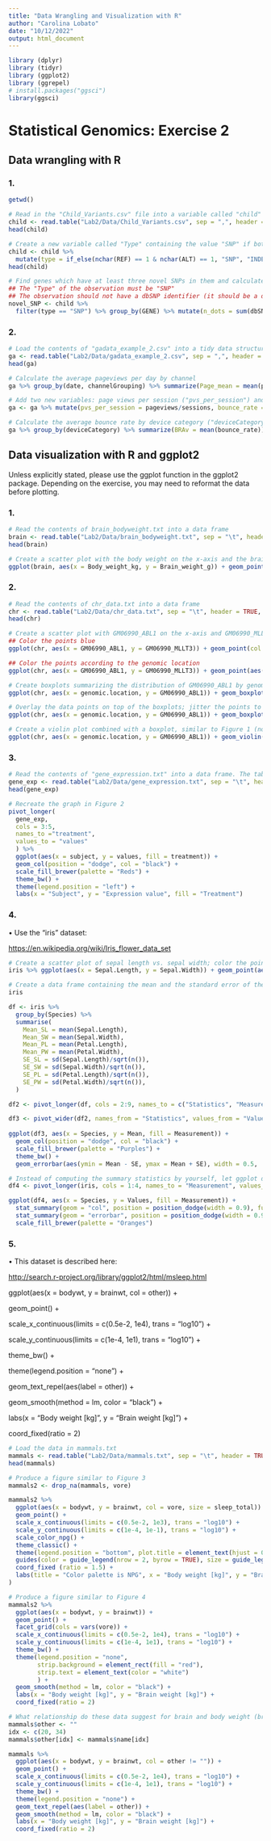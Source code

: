 ```yaml
---
title: "Data Wrangling and Visualization with R"
author: "Carolina Lobato"
date: "10/12/2022"
output: html_document
---
```


```r
library (dplyr)
library (tidyr)
library (ggplot2)
library (ggrepel)
# install.packages("ggsci")
library(ggsci)
```

# Statistical Genomics: Exercise 2

## Data wrangling with R

### 1.

```r
getwd()

# Read in the "Child_Variants.csv" file into a variable called "child"
child <- read.table("Lab2/Data/Child_Variants.csv", sep = ",", header = TRUE, fill = TRUE)
head(child)

# Create a new variable called "Type" containing the value "SNP" if both "REF" and "ALT" contain only one letter (you can use the nchar() function for this), and "INDEL", otherwise. Overwrite the original variable
child <- child %>%
  mutate(type = if_else(nchar(REF) == 1 & nchar(ALT) == 1, "SNP", "INDELS"))
head(child)

# Find genes which have at least three novel SNPs in them and calculate their average "COVERAGE". This means that:
## The "Type" of the observation must be "SNP"
## The observation should not have a dbSNP identifier (it should be a dot)
novel_SNP <- child %>% 
  filter(type == "SNP") %>% group_by(GENE) %>% mutate(n_dots = sum(dbSNP == ".")) %>% filter(n_dots >= 3) %>% summarize(CA = mean(COVERAGE)) 
```

### 2.

```r
# Load the contents of "gadata_example_2.csv" into a tidy data structure
ga <- read.table("Lab2/Data/gadata_example_2.csv", sep = ",", header = TRUE, fill = TRUE, row.names = 1)
head(ga)

# Calculate the average pageviews per day by channel
ga %>% group_by(date, channelGrouping) %>% summarize(Page_mean = mean(pageviews))

# Add two new variables: page views per session ("pvs_per_session") and the bounce rate ("bounce_rate"), the number of bounces per entrance
ga <- ga %>% mutate(pvs_per_session = pageviews/sessions, bounce_rate = bounces/entrances)

# Calculate the average bounce rate by device category ("deviceCategory")
ga %>% group_by(deviceCategory) %>% summarize(BRAv = mean(bounce_rate))
```

## Data visualization with R and ggplot2

Unless explicitly stated, please use the ggplot function in the ggplot2 package. Depending on the exercise, you may need to reformat the data before plotting.

### 1.

```r

# Read the contents of brain_bodyweight.txt into a data frame
brain <- read.table("Lab2/Data/brain_bodyweight.txt", sep = "\t", header = TRUE, fill = TRUE)
head(brain)

# Create a scatter plot with the body weight on the x-axis and the brain weight on the y-axis. Use the geom_text_repel() function in the ggrepel package to add non-overlapping labels indicating the species.
ggplot(brain, aes(x = Body_weight_kg, y = Brain_weight_g)) + geom_point() + geom_text_repel(aes(label = Species))
```

### 2.

```r

# Read the contents of chr_data.txt into a data frame
chr <- read.table("Lab2/Data/chr_data.txt", sep = "\t", header = TRUE, fill = TRUE)
head(chr)

# Create a scatter plot with GM06990_ABL1 on the x-axis and GM06990_MLLT3 on the y-axis and:
## Color the points blue
ggplot(chr, aes(x = GM06990_ABL1, y = GM06990_MLLT3)) + geom_point(col = "blue") 

## Color the points according to the genomic location
ggplot(chr, aes(x = GM06990_ABL1, y = GM06990_MLLT3)) + geom_point(aes(col = genomic.location))

# Create boxplots summarizing the distribution of GM06990_ABL1 by genomic location
ggplot(chr, aes(x = genomic.location, y = GM06990_ABL1)) + geom_boxplot(aes(fill = genomic.location))

# Overlay the data points on top of the boxplots; jitter the points to avoid overlaps
ggplot(chr, aes(x = genomic.location, y = GM06990_ABL1)) + geom_boxplot(aes(fill = genomic.location)) + geom_jitter()

# Create a violin plot combined with a boxplot, similar to Figure 1 (note tfill()
ggplot(chr, aes(x = genomic.location, y = GM06990_ABL1)) + geom_violin(aes(fill = genomic.location)) + geom_boxplot(width = 0.1) + scale_fill_brewer(palette = "Blues") + theme_minimal()
```

### 3.

```r
# Read the contents of "gene_expression.txt" into a data frame. The table represents the expression values measured under three conditions ("control", "cond1", and "cond2") for one particular gene in cell lines derived from four different patients
gene_exp <- read.table("Lab2/Data/gene_expression.txt", sep = "\t", header = TRUE, fill = TRUE)
head(gene_exp)

# Recreate the graph in Figure 2
pivot_longer(
  gene_exp,
  cols = 3:5,
  names_to ="treatment",
  values_to = "values"
  ) %>%
  ggplot(aes(x = subject, y = values, fill = treatment)) +
  geom_col(position = "dodge", col = "black") +
  scale_fill_brewer(palette = "Reds") +
  theme_bw() +
  theme(legend.position = "left") +
  labs(x = "Subject", y = "Expression value", fill = "Treatment")
```

### 4.

• Use the "iris" dataset:

<https://en.wikipedia.org/wiki/Iris_flower_data_set>

```r
# Create a scatter plot of sepal length vs. sepal width; color the points according to the species
iris %>% ggplot(aes(x = Sepal.Length, y = Sepal.Width)) + geom_point(aes(col = Species))

# Create a data frame containing the mean and the standard error of the mean (SEM) for each species and measurement. Create a clustered bar chart visualizing each measurement for each of the four species. Add an error bar to the chart showing the SEM
iris

df <- iris %>%
  group_by(Species) %>%
  summarise(
    Mean_SL = mean(Sepal.Length),
    Mean_SW = mean(Sepal.Width),
    Mean_PL = mean(Petal.Length),
    Mean_PW = mean(Petal.Width),
    SE_SL = sd(Sepal.Length)/sqrt(n()),
    SE_SW = sd(Sepal.Width)/sqrt(n()),
    SE_PL = sd(Petal.Length)/sqrt(n()),
    SE_PW = sd(Petal.Width)/sqrt(n()),
  )

df2 <- pivot_longer(df, cols = 2:9, names_to = c("Statistics", "Measurement"), names_sep = "_", values_to = "Values")

df3 <- pivot_wider(df2, names_from = "Statistics", values_from = "Values")
                                             
ggplot(df3, aes(x = Species, y = Mean, fill = Measurement)) +
  geom_col(position = "dodge", col = "black") +
  scale_fill_brewer(palette = "Purples") +
  theme_bw() +
  geom_errorbar(aes(ymin = Mean - SE, ymax = Mean + SE), width = 0.5,   position = position_dodge(0.9)) 

# Instead of computing the summary statistics by yourself, let ggplot do it. Use the stat_summary() function for this purpose
df4 <- pivot_longer(iris, cols = 1:4, names_to = "Measurement", values_to = "Values")

ggplot(df4, aes(x = Species, y = Values, fill = Measurement)) +
  stat_summary(geom = "col", position = position_dodge(width = 0.9), fun = "mean") +
  stat_summary(geom = "errorbar", position = position_dodge(width = 0.9), fun.data = "mean_se", width = 0.5) +
  scale_fill_brewer(palette = "Oranges")
```

### 5.

• This dataset is described here:

[http://search.r-project.org/library/ggplot2/html/msleep.html](http://search.r-project.org/library/)

ggplot(aes(x = bodywt, y = brainwt, col = other)) +

geom_point() +

scale_x\_continuous(limits = c(0.5e-2, 1e4), trans = "log10") +

scale_y\_continuous(limits = c(1e-4, 1e1), trans = "log10") +

theme_bw() +

theme(legend.position = "none") +

geom_text_repel(aes(label = other)) +

geom_smooth(method = lm, color = "black") +

labs(x = "Body weight [kg]", y = "Brain weight [kg]") +

coord_fixed(ratio = 2)

```r
# Load the data in mammals.txt
mammals <- read.table("Lab2/Data/mammals.txt", sep = "\t", header = TRUE, fill = TRUE)
head(mammals)

# Produce a figure similar to Figure 3
mammals2 <- drop_na(mammals, vore)

mammals2 %>% 
  ggplot(aes(x = bodywt, y = brainwt, col = vore, size = sleep_total)) +
  geom_point() + 
  scale_x_continuous(limits = c(0.5e-2, 1e3), trans = "log10") +
  scale_y_continuous(limits = c(1e-4, 1e-1), trans = "log10") +
  scale_color_npg() +
  theme_classic() +
  theme(legend.position = "bottom", plot.title = element_text(hjust = 0.5)) +
  guides(color = guide_legend(nrow = 2, byrow = TRUE), size = guide_legend(nrow = 3, byrow = TRUE)) +
  coord_fixed (ratio = 1.5) +
  labs(title = "Color palette is NPG", x = "Body weight [kg]", y = "Brain weight [kg]", col = "Diet", size = "Total sleep [h]"
)

# Produce a figure similar to Figure 4
mammals2 %>% 
  ggplot(aes(x = bodywt, y = brainwt)) +
  geom_point() + 
  facet_grid(cols = vars(vore)) + 
  scale_x_continuous(limits = c(0.5e-2, 1e4), trans = "log10") + 
  scale_y_continuous(limits = c(1e-4, 1e1), trans = "log10") +
  theme_bw() +
  theme(legend.position = "none", 
        strip.background = element_rect(fill = "red"),
        strip.text = element_text(color = "white")
        ) +
  geom_smooth(method = lm, color = "black") +
  labs(x = "Body weight [kg]", y = "Brain weight [kg]") +
  coord_fixed(ratio = 2)

# What relationship do these data suggest for brain and body weight (brainwt and bodywt)? What does it indicate about humans? How about water opossums? 
mammals$other <- ""
idx <- c(20, 34)
mammals$other[idx] <- mammals$name[idx]

mammals %>% 
  ggplot(aes(x = bodywt, y = brainwt, col = other != "")) +
  geom_point() + 
  scale_x_continuous(limits = c(0.5e-2, 1e4), trans = "log10") + 
  scale_y_continuous(limits = c(1e-4, 1e1), trans = "log10") +
  theme_bw() +
  theme(legend.position = "none") +
  geom_text_repel(aes(label = other)) +
  geom_smooth(method = lm, color = "black") +
  labs(x = "Body weight [kg]", y = "Brain weight [kg]") +
  coord_fixed(ratio = 2)
```
